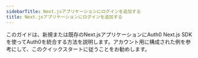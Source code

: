 ```yaml
---
sidebarTitle: Next.jsアプリケーションにログインを追加する
title: Next.jsアプリケーションにログインを追加する
---
```


このガイドは、新規または既存のNext.jsアプリケーションにAuth0 Next.js SDKを使ってAuth0を統合する方法を説明します。アカウント用に構成された例を参考にして、このクイックスタートに従うことをお勧めします。